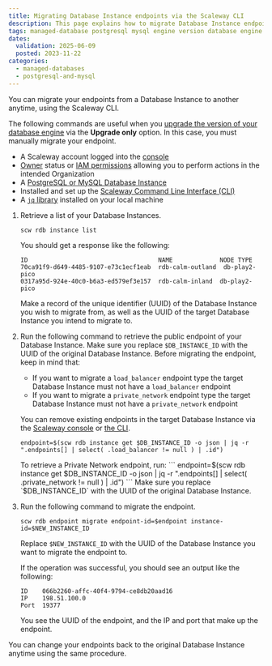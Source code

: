 ```yaml
---
title: Migrating Database Instance endpoints via the Scaleway CLI
description: This page explains how to migrate Database Instance endpoints via the Scaleway CLI.
tags: managed-database postgresql mysql engine version database engine endpoints
dates:
  validation: 2025-06-09
  posted: 2023-11-22
categories:
  - managed-databases
  - postgresql-and-mysql
---
```



You can migrate your endpoints from a Database Instance to another anytime, using the Scaleway CLI.

The following commands are useful when you [upgrade the version of your database engine](/managed-databases-for-postgresql-and-mysql/how-to/upgrade-version/) via the **Upgrade only** option. In this case, you must manually migrate your endpoint.

<Requirements />

- A Scaleway account logged into the [console](https://console.scaleway.com)
- [Owner](/iam/concepts/#owner) status or [IAM permissions](/iam/concepts/#permission) allowing you to perform actions in the intended Organization
- A [PostgreSQL or MySQL Database Instance](/managed-databases-for-postgresql-and-mysql/how-to/create-a-database/)
- Installed and set up the [Scaleway Command Line Interface (CLI)](/scaleway-cli/quickstart/)
- A [`jq` library](https://jqlang.github.io/jq/) installed on your local machine

1. Retrieve a list of your Database Instances.
    ```
    scw rdb instance list
    ```
    You should get a response like the following:

    ```
    ID                                    NAME             NODE TYPE
    70ca91f9-d649-4485-9107-e73c1ecf1eab  rdb-calm-outland  db-play2-pico
    0317a95d-924e-40c0-b6a3-ed579ef3e157  rdb-calm-inland  db-play2-pico
    ```

    Make a record of the unique identifier (UUID) of the Database Instance you wish to migrate from, as well as the UUID of the target Database Instance you intend to migrate to.
2. Run the following command to retrieve the public endpoint of your Database Instance. Make sure you replace `$DB_INSTANCE_ID` with the UUID of the original Database Instance.
    <Message type="important">
      Before migrating the endpoint, keep in mind that:
      - If you want to migrate a `load_balancer` endpoint type the target Database Instance must not have a `load_balancer` endpoint
      - If you want to migrate a `private_network` endpoint type the target Database Instance must not have a `private_network` endpoint

      You can remove existing endpoints in the target Database Instance via the [Scaleway console](/managed-databases-for-postgresql-and-mysql/how-to/remove-public-endpoint/) or [the CLI](https://github.com/scaleway/scaleway-cli/blob/master/docs/commands/rdb.md#delete-a-database-instance-endpoint).
    </Message>


    ```
    endpoint=$(scw rdb instance get $DB_INSTANCE_ID -o json | jq -r ".endpoints[] | select( .load_balancer != null ) | .id")
    ```

    <Message type="tip">
      To retrieve a Private Network endpoint, run:
      ```
      endpoint=$(scw rdb instance get $DB_INSTANCE_ID -o json | jq -r ".endpoints[] | select( .private_network != null ) | .id")
      ```
      Make sure you replace `$DB_INSTANCE_ID` with the UUID of the original Database Instance.
    </Message>

3. Run the following command to migrate the endpoint.
    ```
    scw rdb endpoint migrate endpoint-id=$endpoint instance-id=$NEW_INSTANCE_ID
    ```
    Replace `$NEW_INSTANCE_ID` with the UUID of the Database Instance you want to migrate the endpoint to.

    If the operation was successful, you should see an output like the following:

    ```
    ID    066b2260-affc-40f4-9794-ce8db20aad16
    IP    198.51.100.0
    Port  19377
    ```

    You see the UUID of the endpoint, and the IP and port that make up the endpoint.

You can change your endpoints back to the original Database Instance anytime using the same procedure.